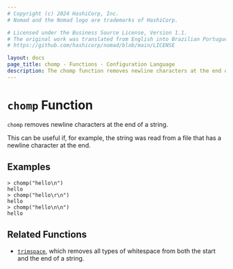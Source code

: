 ```yaml
---
# Copyright (c) 2024 HashiCorp, Inc.
# Nomad and the Nomad logo are trademarks of HashiCorp.

# Licensed under the Business Source License, Version 1.1.
# The original work was translated from English into Brazilian Portuguese.
# https://github.com/hashicorp/nomad/blob/main/LICENSE

layout: docs
page_title: chomp - Functions - Configuration Language
description: The chomp function removes newline characters at the end of a string.
---
```


# `chomp` Function

`chomp` removes newline characters at the end of a string.

This can be useful if, for example, the string was read from a file that has
a newline character at the end.

## Examples

```shell-session
> chomp("hello\n")
hello
> chomp("hello\r\n")
hello
> chomp("hello\n\n")
hello
```

## Related Functions

- [`trimspace`](/nomad/docs/job-specification/hcl2/functions/string/trimspace), which removes all types of whitespace from
  both the start and the end of a string.
